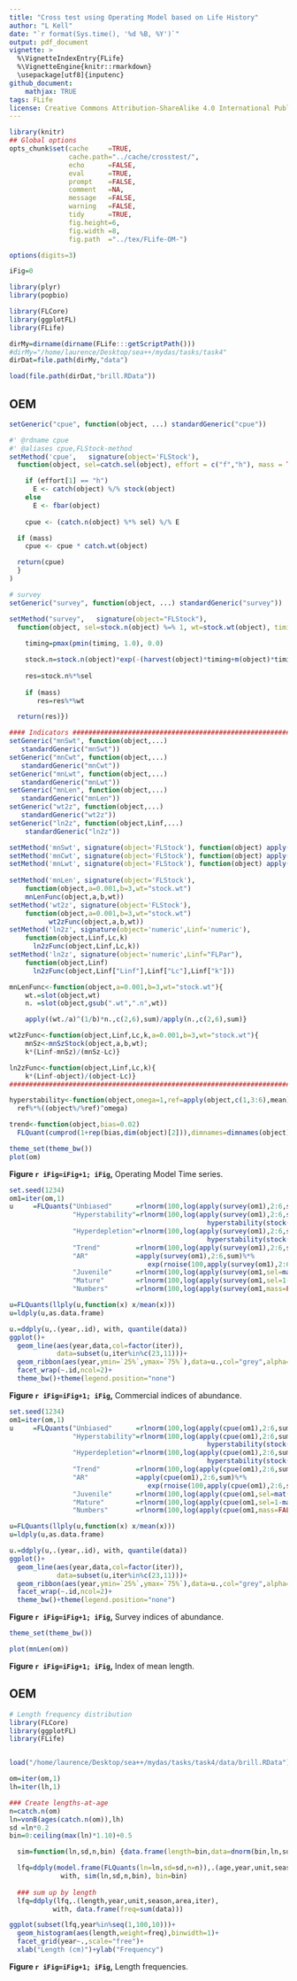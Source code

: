 ```yaml
---
title: "Cross test using Operating Model based on Life History"
author: "L Kell"
date: "`r format(Sys.time(), '%d %B, %Y')`"
output: pdf_document
vignette: >
  %\VignetteIndexEntry{FLife}
  %\VignetteEngine{knitr::rmarkdown}
  \usepackage[utf8]{inputenc}
github_document:
    mathjax: TRUE
tags: FLife
license: Creative Commons Attribution-ShareAlike 4.0 International Public License
---
```


```r
library(knitr)
## Global options
opts_chunk$set(cache     =TRUE,
               cache.path="../cache/crosstest/",
               echo      =FALSE,
               eval      =TRUE,
               prompt    =FALSE,
               comment   =NA,
               message   =FALSE,
               warning   =FALSE,
               tidy      =TRUE,
               fig.height=6,
               fig.width =8,
               fig.path  ="../tex/FLife-OM-")

options(digits=3)

iFig=0
```
```r
library(plyr)
library(popbio)

library(FLCore)
library(ggplotFL)
library(FLife)
```
```r
dirMy=dirname(dirname(FLife:::getScriptPath()))
#dirMy="/home/laurence/Desktop/sea++/mydas/tasks/task4"
dirDat=file.path(dirMy,"data")
```
```r
load(file.path(dirDat,"brill.RData"))
```

## OEM
```r
setGeneric("cpue", function(object, ...) standardGeneric("cpue"))

#' @rdname cpue
#' @aliases cpue,FLStock-method
setMethod('cpue',   signature(object='FLStock'),
  function(object, sel=catch.sel(object), effort = c("f","h"), mass = TRUE) {

    if (effort[1] == "h")
      E <- catch(object) %/% stock(object)
    else  
      E <- fbar(object)
    
    cpue <- (catch.n(object) %*% sel) %/% E

  if (mass)
    cpue <- cpue * catch.wt(object)

  return(cpue)
  }
)
```

```r
# survey
setGeneric("survey", function(object, ...) standardGeneric("survey"))

setMethod("survey",   signature(object="FLStock"),
  function(object, sel=stock.n(object) %=% 1, wt=stock.wt(object), timing=0.5, mass=FALSE) {
  
    timing=pmax(pmin(timing, 1.0), 0.0)

    stock.n=stock.n(object)*exp(-(harvest(object)*timing+m(object)*timing))
 
    res=stock.n%*%sel
  
    if (mass)
       res=res%*%wt

  return(res)})
```

```r
#### Indicators ################################################################
setGeneric("mnSwt", function(object,...)
   standardGeneric("mnSwt"))
setGeneric("mnCwt", function(object,...)
   standardGeneric("mnCwt"))
setGeneric("mnLwt", function(object,...)
   standardGeneric("mnLwt"))
setGeneric("mnLen", function(object,...)
   standardGeneric("mnLen"))
setGeneric("wt2z", function(object,...)
   standardGeneric("wt2z"))
setGeneric("ln2z", function(object,Linf,...)
    standardGeneric("ln2z"))

setMethod('mnSwt', signature(object='FLStock'), function(object) apply(stock.wt(   object)*stock.n(   object),2:6,sum)/apply(stock.n(   object),2:6,sum)) 
setMethod('mnCwt', signature(object='FLStock'), function(object) apply(catch.wt(   object)*catch.n(   object),2:6,sum)/apply(catch.n(   object),2:6,sum)) 
setMethod('mnLwt', signature(object='FLStock'), function(object) apply(landings.wt(object)*landings.n(object),2:6,sum)/apply(landings.n(object),2:6,sum)) 
  
setMethod('mnLen', signature(object='FLStock'), 
    function(object,a=0.001,b=3,wt="stock.wt") 
    mnLenFunc(object,a,b,wt))
setMethod('wt2z', signature(object='FLStock'), 
    function(object,a=0.001,b=3,wt="stock.wt") 
          wt2zFunc(object,a,b,wt))
setMethod('ln2z', signature(object='numeric',Linf='numeric'),
    function(object,Linf,Lc,k) 
	  ln2zFunc(object,Linf,Lc,k))
setMethod('ln2z', signature(object='numeric',Linf="FLPar"),
    function(object,Linf) 
	  ln2zFunc(object,Linf["Linf"],Linf["Lc"],Linf["k"]))

mnLenFunc<-function(object,a=0.001,b=3,wt="stock.wt"){
    wt.=slot(object,wt)
    n. =slot(object,gsub(".wt",".n",wt))

    apply((wt./a)^(1/b)*n.,c(2,6),sum)/apply(n.,c(2,6),sum)}

wt2zFunc<-function(object,Linf,Lc,k,a=0.001,b=3,wt="stock.wt"){
    mnSz<-mnSzStock(object,a,b,wt); 
    k*(Linf-mnSz)/(mnSz-Lc)}

ln2zFunc<-function(object,Linf,Lc,k){
    k*(Linf-object)/(object-Lc)}
################################################################################
```

```r
hyperstability<-function(object,omega=1,ref=apply(object,c(1,3:6),mean)) 
  ref%*%((object%/%ref)^omega)
```

```r
trend<-function(object,bias=0.02) 
  FLQuant(cumprod(1+rep(bias,dim(object)[2])),dimnames=dimnames(object))
```

```r
theme_set(theme_bw())
plot(om)
```

**Figure `r iFig=iFig+1; iFig`,** Operating Model Time series.

```r
set.seed(1234)
om1=iter(om,1)
u     =FLQuants("Unbiased"      =rlnorm(100,log(apply(survey(om1),2:6,sum)),.3),
                "Hyperstability"=rlnorm(100,log(apply(survey(om1),2:6,sum)%*%
                                                  hyperstability(stock(om1),0.5)),.3),
                "Hyperdepletion"=rlnorm(100,log(apply(survey(om1),2:6,sum)%*%
                                                  hyperstability(stock(om1),1.5)),0.3),
                "Trend"         =rlnorm(100,log(apply(survey(om1),2:6,sum)%*%bias(stock(om1),0.02)),.3),
                "AR"            =apply(survey(om1),2:6,sum)%*%
                                   exp(rnoise(100,apply(survey(om1),2:6,sum)*0,.3,b=.7)),
                "Juvenile"      =rlnorm(100,log(apply(survey(om1,sel=mat(om1)),2:6,sum)),.3),
                "Mature"        =rlnorm(100,log(apply(survey(om1,sel=1-mat(om1)),2:6,sum)),.3),
                "Numbers"       =rlnorm(100,log(apply(survey(om1,mass=FALSE),2:6,sum)),.3))

u=FLQuants(llply(u,function(x) x/mean(x)))
u=ldply(u,as.data.frame)

u.=ddply(u,.(year,.id), with, quantile(data))
ggplot()+
  geom_line(aes(year,data,col=factor(iter)),
            data=subset(u,iter%in%c(23,11)))+
  geom_ribbon(aes(year,ymin=`25%`,ymax=`75%`),data=u.,col="grey",alpha=.5)+
  facet_wrap(~.id,ncol=2)+
  theme_bw()+theme(legend.position="none")
```

**Figure `r iFig=iFig+1; iFig`,** Commercial indices of abundance.


```r
set.seed(1234)
om1=iter(om,1)
u     =FLQuants("Unbiased"      =rlnorm(100,log(apply(cpue(om1),2:6,sum)),.3),
                "Hyperstability"=rlnorm(100,log(apply(cpue(om1),2:6,sum)%*%
                                                  hyperstability(stock(om1),0.5)),.3),
                "Hyperdepletion"=rlnorm(100,log(apply(cpue(om1),2:6,sum)%*%
                                                  hyperstability(stock(om1),1.5)),0.3),
                "Trend"         =rlnorm(100,log(apply(cpue(om1),2:6,sum)%*%bias(stock(om1),0.02)),.3),
                "AR"            =apply(cpue(om1),2:6,sum)%*%
                                   exp(rnoise(100,apply(cpue(om1),2:6,sum)*0,.3,b=.7)),
                "Juvenile"      =rlnorm(100,log(apply(cpue(om1,sel=mat(om1)),2:6,sum)),.3),
                "Mature"        =rlnorm(100,log(apply(cpue(om1,sel=1-mat(om1)),2:6,sum)),.3),
                "Numbers"       =rlnorm(100,log(apply(cpue(om1,mass=FALSE),2:6,sum)),.3))

u=FLQuants(llply(u,function(x) x/mean(x)))
u=ldply(u,as.data.frame)

u.=ddply(u,.(year,.id), with, quantile(data))
ggplot()+
  geom_line(aes(year,data,col=factor(iter)),
            data=subset(u,iter%in%c(23,11)))+
  geom_ribbon(aes(year,ymin=`25%`,ymax=`75%`),data=u.,col="grey",alpha=.5)+
  facet_wrap(~.id,ncol=2)+
  theme_bw()+theme(legend.position="none")
```

**Figure `r iFig=iFig+1; iFig`,** Survey indices of abundance.

```r
theme_set(theme_bw())

plot(mnLen(om))
```

**Figure `r iFig=iFig+1; iFig`,** Index of mean length.

## OEM
```r
# Length frequency distribution
library(FLCore)
library(ggplotFL)
library(FLife)


load("/home/laurence/Desktop/sea++/mydas/tasks/task4/data/brill.RData")

om=iter(om,1)
lh=iter(lh,1)

### Create lengths-at-age 
n=catch.n(om)
ln=vonB(ages(catch.n(om)),lh)
sd =ln*0.2
bin=0:ceiling(max(ln)*1.10)+0.5

  sim=function(ln,sd,n,bin) {data.frame(length=bin,data=dnorm(bin,ln,sd)*n)}

  lfq=ddply(model.frame(FLQuants(ln=ln,sd=sd,n=n)),.(age,year,unit,season,area,iter), 
             with, sim(ln,sd,n,bin), bin=bin)
  
  ### sum up by length 
  lfq=ddply(lfq,.(length,year,unit,season,area,iter), 
           with, data.frame(freq=sum(data)))
```


```r
ggplot(subset(lfq,year%in%seq(1,100,10)))+
  geom_histogram(aes(length,weight=freq),binwidth=1)+
  facet_grid(year~.,scale="free")+
  xlab("Length (cm)")+ylab("Frequency")
```


**Figure `r iFig=iFig+1; iFig`,** Length frequencies.
